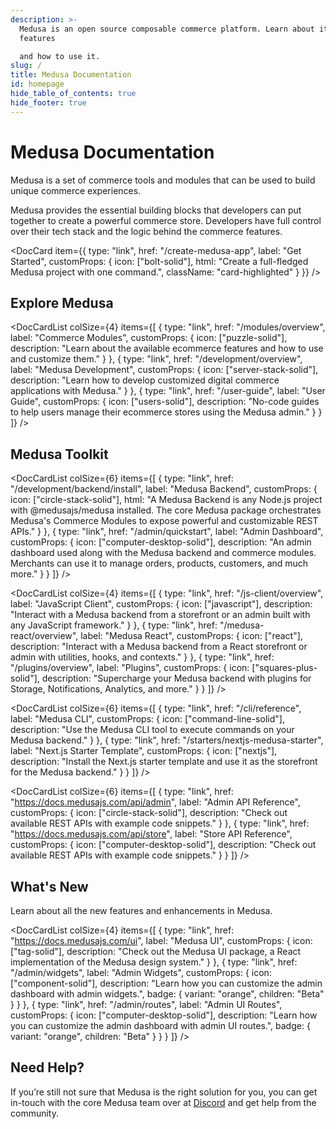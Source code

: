 ```yaml
---
description: >-
  Medusa is an open source composable commerce platform. Learn about its
  features

  and how to use it.
slug: /
title: Medusa Documentation
id: homepage
hide_table_of_contents: true
hide_footer: true
---
```



# Medusa Documentation

Medusa is a set of commerce tools and modules that can be used to build unique commerce experiences.

Medusa provides the essential building blocks that developers can put together to create a powerful commerce store. Developers have full control over their tech stack and the logic behind the commerce features.

<DocCard
  item={{
    type: "link",
    href: "/create-medusa-app",
    label: "Get Started",
    customProps: {
      icon: ["bolt-solid"],
      html: "Create a full-fledged Medusa project with one command.",
      className: "card-highlighted"
    }
  }}
/>

## Explore Medusa

<DocCardList
  colSize={4}
  items={[
    {
      type: "link",
      href: "/modules/overview",
      label: "Commerce Modules",
      customProps: {
        icon: ["puzzle-solid"],
        description:
          "Learn about the available ecommerce features and how to use and customize them."
      }
    },
    {
      type: "link",
      href: "/development/overview",
      label: "Medusa Development",
      customProps: {
        icon: ["server-stack-solid"],
        description:
          "Learn how to develop customized digital commerce applications with Medusa."
      }
    },
    {
      type: "link",
      href: "/user-guide",
      label: "User Guide",
      customProps: {
        icon: ["users-solid"],
        description:
          "No-code guides to help users manage their ecommerce stores using the Medusa admin."
      }
    }
  ]}
/>

## Medusa Toolkit

<DocCardList
  colSize={6}
  items={[
    {
      type: "link",
      href: "/development/backend/install",
      label: "Medusa Backend",
      customProps: {
        icon: ["circle-stack-solid"],
        html: "A Medusa Backend is any Node.js project with @medusajs/medusa installed. The core Medusa package orchestrates Medusa's Commerce Modules to expose powerful and customizable REST APIs."
      }
    },
    {
      type: "link",
      href: "/admin/quickstart",
      label: "Admin Dashboard",
      customProps: {
        icon: ["computer-desktop-solid"],
        description:
          "An admin dashboard used along with the Medusa backend and commerce modules. Merchants can use it to manage orders, products, customers, and much more."
      }
    }
  ]}
/>

<DocCardList
  colSize={4}
  items={[
    {
      type: "link",
      href: "/js-client/overview",
      label: "JavaScript Client",
      customProps: {
        icon: ["javascript"],
        description:
          "Interact with a Medusa backend from a storefront or an admin built with any JavaScript framework."
      }
    },
    {
      type: "link",
      href: "/medusa-react/overview",
      label: "Medusa React",
      customProps: {
        icon: ["react"],
        description:
          "Interact with a Medusa backend from a React storefront or admin with utilities, hooks, and contexts."
      }
    },
    {
      type: "link",
      href: "/plugins/overview",
      label: "Plugins",
      customProps: {
        icon: ["squares-plus-solid"],
        description:
          "Supercharge your Medusa backend with plugins for Storage, Notifications, Analytics, and more."
      }
    }
  ]}
/>

<DocCardList
  colSize={6}
  items={[
    {
      type: "link",
      href: "/cli/reference",
      label: "Medusa CLI",
      customProps: {
        icon: ["command-line-solid"],
        description:
          "Use the Medusa CLI tool to execute commands on your Medusa backend."
      }
    },
    {
      type: "link",
      href: "/starters/nextjs-medusa-starter",
      label: "Next.js Starter Template",
      customProps: {
        icon: ["nextjs"],
        description:
          "Install the Next.js starter template and use it as the storefront for the Medusa backend."
      }
    }
  ]}
/>

<DocCardList
  colSize={6}
  items={[
    {
      type: "link",
      href: "https://docs.medusajs.com/api/admin",
      label: "Admin API Reference",
      customProps: {
        icon: ["circle-stack-solid"],
        description:
          "Check out available REST APIs with example code snippets."
      }
    },
    {
      type: "link",
      href: "https://docs.medusajs.com/api/store",
      label: "Store API Reference",
      customProps: {
        icon: ["computer-desktop-solid"],
        description:
          "Check out available REST APIs with example code snippets."
      }
    }
  ]}
/>

## What's New

Learn about all the new features and enhancements in Medusa.

<DocCardList
  colSize={4}
  items={[
    {
      type: "link",
      href: "https://docs.medusajs.com/ui",
      label: "Medusa UI",
      customProps: {
        icon: ["tag-solid"],
        description:
          "Check out the Medusa UI package, a React implementation of the Medusa design system."
      }
    },
    {
      type: "link",
      href: "/admin/widgets",
      label: "Admin Widgets",
      customProps: {
        icon: ["component-solid"],
        description:
          "Learn how you can customize the admin dashboard with admin widgets.",
        badge: { variant: "orange", children: "Beta" }
      }
    },
    {
      type: "link",
      href: "/admin/routes",
      label: "Admin UI Routes",
      customProps: {
        icon: ["computer-desktop-solid"],
        description:
          "Learn how you can customize the admin dashboard with admin UI routes.",
        badge: { variant: "orange", children: "Beta" }
      }
    }
  ]}
/>

## Need Help?

If you’re still not sure that Medusa is the right solution for you, you can get in-touch with the core Medusa team over at [Discord](https://discord.gg/medusajs) and get help from the community.